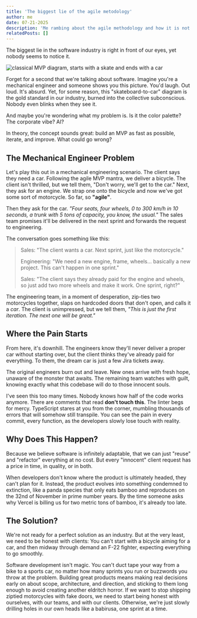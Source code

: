 ```yaml
---
title: 'The biggest lie of the agile metodology'
author: me
date: 07-21-2025
description: 'Me rambing about the agile methodology and how it is not what it seems'
relatedPosts: []
---
```



The biggest lie in the software industry is right in front of our eyes, yet nobody seems to notice it.

<Image class='img-border' src={agile} alt='classical MVP diagram, starts with a skate and ends with a car' loading='lazy' />

Forget for a second that we're talking about software. Imagine you're a mechanical engineer and someone shows you this picture. You'd laugh. Out loud. It's absurd.
Yet, for some reason, this "skateboard-to-car" diagram is the gold standard in our industry, burned into the collective subconscious. Nobody even blinks when they see it.

And maybe you're wondering what my problem is. Is it the color palette? The corporate vibe? AI?

In theory, the concept sounds great: build an MVP as fast as possible, iterate, and improve. What could go wrong?

## The Mechanical Engineer Problem

Let's play this out in a mechanical engineering scenario. The client says they need a car. Following the agile MVP mantra, we deliver a bicycle. The client isn't thrilled, but we tell them, "Don't worry, we'll get to the car."
Next, they ask for an engine. We strap one onto the bicycle and now we've got some sort of motorcycle. So far, so **"agile"**.

Then they ask for the car. _"Four seats, four wheels, 0 to 300 km/h in 10 seconds, a trunk with 5 tons of capacity, you know, the usual."_
The sales team promises it'll be delivered in the next sprint and forwards the request to engineering.

The conversation goes something like this:

> Sales: "The client wants a car. Next sprint, just like the motorcycle."
>
> Engineering: "We need a new engine, frame, wheels… basically a new project. This can't happen in one sprint."
>
> Sales: "The client says they already paid for the engine and wheels, so just add two more wheels and make it work. One sprint, right?"

The engineering team, in a moment of desperation, zip-ties two motorcycles together, slaps on hardcoded doors that don't open, and calls it a _car_. The client is unimpressed, but we tell them, _"This is just the first iteration. The next one will be great."_

## Where the Pain Starts

From here, it's downhill. The engineers know they'll never deliver a proper car without starting over, but the client thinks they've already paid for everything. To them, the dream car is just a few Jira tickets away.

The original engineers burn out and leave. New ones arrive with fresh hope, unaware of the monster that awaits. The remaining team watches with guilt, knowing exactly what this codebase will do to those innocent souls.

I've seen this too many times. Nobody knows how half of the code works anymore. There are comments that read **don't touch this**. The linter begs for mercy. TypeScript stares at you from the corner, mumbling thousands of errors that will somehow still transpile. You can see the pain in every commit, every function, as the developers slowly lose touch with reality.

## Why Does This Happen?

Because we believe software is infinitely adaptable, that we can just "reuse" and "refactor" everything at no cost. But every "innocent" client request has a price in time, in quality, or in both.

When developers don't know where the product is ultimately headed, they can't plan for it. Instead, the product evolves into something condemned to extinction, like a panda species that only eats bamboo and reproduces on the 32nd of November in prime number years. By the time someone asks why Vercel is billing us for two metric tons of bamboo, it's already too late.

## The Solution?

We're not ready for a perfect solution as an industry. But at the very least, we need to be honest with clients:
You can't start with a bicycle aiming for a car, and then midway through demand an F-22 fighter, expecting everything to go smoothly.

Software development isn't magic. You can't duct tape your way from a bike to a sports car, no matter how many sprints you run or buzzwords you throw at the problem. Building great products means making real decisions early on about scope, architecture, and direction, and sticking to them long enough to avoid creating another eldritch horror.
If we want to stop shipping ziptied motorcycles with fake doors, we need to start being honest with ourselves, with our teams, and with our clients. Otherwise, we're just slowly drilling holes in our own heads like a babirusa, one sprint at a time.
